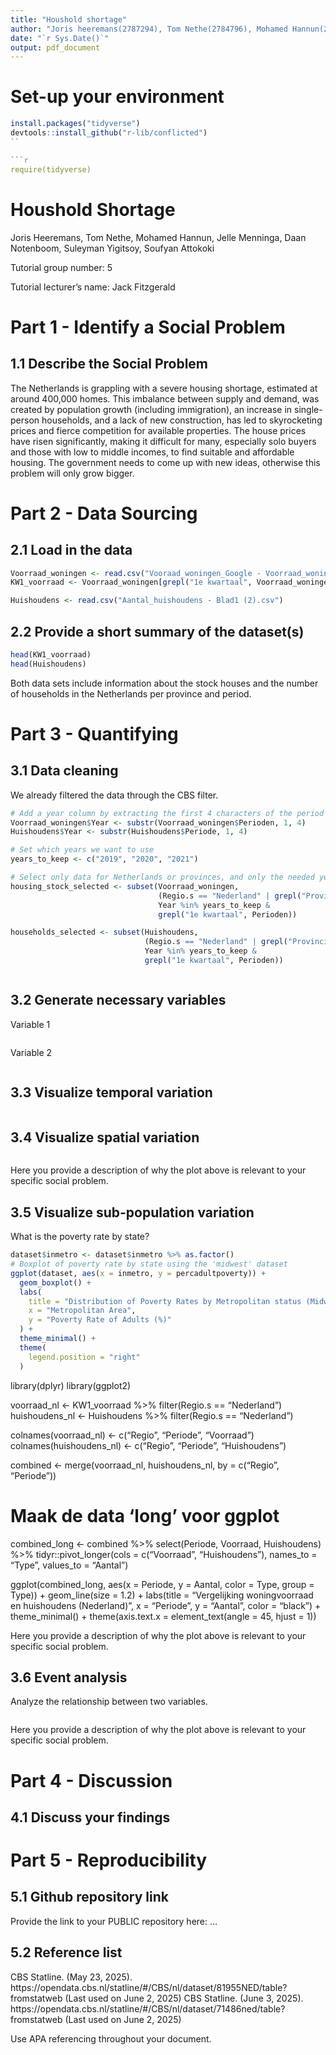 ```yaml
---
title: "Houshold shortage"
author: "Joris heeremans(2787294), Tom Nethe(2784796), Mohamed Hannun(2824390), Jelle Menninga(2864828), Daan Notenboom (2853496), Suleyman Yigitsoy(2861891), Soufyan Attokoki() "
date: "`r Sys.Date()`"
output: pdf_document
---
```


# Set-up your environment

```r
install.packages("tidyverse")
devtools::install_github("r-lib/conflicted")
``

```r
require(tidyverse)
```

# Houshold Shortage

Joris Heeremans, Tom Nethe, Mohamed Hannun, Jelle Menninga, Daan Notenboom, Suleyman Yigitsoy, Soufyan Attokoki

Tutorial group number: 5

Tutorial lecturer's name: Jack Fitzgerald

# Part 1 - Identify a Social Problem

## 1.1 Describe the Social Problem

The Netherlands is grappling with a severe housing shortage, estimated at around 400,000 homes. 
This imbalance between supply and demand, was created by population growth (including immigration), an increase in single-person households, 
and a lack of new construction, has led to skyrocketing prices and fierce competition for available properties. 
The house prices have risen significantly, making it difficult for many, especially solo buyers and those with low to middle incomes, 
to find suitable and affordable housing. The government needs to come up with new ideas, otherwise this problem will only grow bigger.



# Part 2 - Data Sourcing

## 2.1 Load in the data


```r
Voorraad_woningen <- read.csv("Vooraad_woningen_Google - Voorraad_woningen.csv")
KW1_voorraad <- Voorraad_woningen[grepl("1e kwartaal", Voorraad_woningen$Perioden), ]

Huishoudens <- read.csv("Aantal_huishoudens - Blad1 (2).csv")

```


## 2.2 Provide a short summary of the dataset(s)

```r
head(KW1_voorraad)
head(Huishoudens)
```

Both data sets include information about the stock houses and the number of households in the Netherlands per province and period. 


# Part 3 - Quantifying

## 3.1 Data cleaning

We already filtered the data through the CBS filter.  
```r


# Add a year column by extracting the first 4 characters of the period column
Voorraad_woningen$Year <- substr(Voorraad_woningen$Perioden, 1, 4)
Huishoudens$Year <- substr(Huishoudens$Periode, 1, 4)

# Set which years we want to use
years_to_keep <- c("2019", "2020", "2021")

# Select only data for Netherlands or provinces, and only the needed years, only first quarter
housing_stock_selected <- subset(Voorraad_woningen,
                                 (Regio.s == "Nederland" | grepl("Provincie", Regio.s)) &
                                 Year %in% years_to_keep &
                                 grepl("1e kwartaal", Perioden))

households_selected <- subset(Huishoudens,
                              (Regio.s == "Nederland" | grepl("Provincie", Regio.s)) &
                              Year %in% years_to_keep &
                              grepl("1e kwartaal", Perioden))



```

## 3.2 Generate necessary variables

Variable 1

```r

```

Variable 2

```r

```

## 3.3 Visualize temporal variation

```r

```

## 3.4 Visualize spatial variation

```r

```

Here you provide a description of why the plot above is relevant to your specific social problem.

## 3.5 Visualize sub-population variation

What is the poverty rate by state?

```r
dataset$inmetro <- dataset$inmetro %>% as.factor()
# Boxplot of poverty rate by state using the 'midwest' dataset
ggplot(dataset, aes(x = inmetro, y = percadultpoverty)) +
  geom_boxplot() +
  labs(
    title = "Distribution of Poverty Rates by Metropolitan status (Midwest counties)",
    x = "Metropolitan Area",
    y = "Poverty Rate of Adults (%)"
  ) +
  theme_minimal() +
  theme(
    legend.position = "right"
  )
```
library(dplyr)
library(ggplot2)

voorraad_nl <- KW1_voorraad %>% filter(Regio.s == "Nederland")
huishoudens_nl <- Huishoudens %>% filter(Regio.s == "Nederland")

colnames(voorraad_nl) <- c("Regio", "Periode", "Voorraad")
colnames(huishoudens_nl) <- c("Regio", "Periode", "Huishoudens")


combined <- merge(voorraad_nl, huishoudens_nl, by = c("Regio", "Periode"))

# Maak de data 'long' voor ggplot
combined_long <- combined %>%
  select(Periode, Voorraad, Huishoudens) %>%
  tidyr::pivot_longer(cols = c("Voorraad", "Huishoudens"),
                      names_to = "Type",
                      values_to = "Aantal")

ggplot(combined_long, aes(x = Periode, y = Aantal, color = Type, group = Type)) +
  geom_line(size = 1.2) +
  labs(title = "Vergelijking woningvoorraad en huishoudens (Nederland)",
       x = "Periode", y = "Aantal", color = "black") +
  theme_minimal() +
  theme(axis.text.x = element_text(angle = 45, hjust = 1))

Here you provide a description of why the plot above is relevant to your specific social problem.

## 3.6 Event analysis

Analyze the relationship between two variables.

```r

```

Here you provide a description of why the plot above is relevant to your specific social problem.

# Part 4 - Discussion

## 4.1 Discuss your findings

# Part 5 - Reproducibility

## 5.1 Github repository link

Provide the link to your PUBLIC repository here: ...

## 5.2 Reference list
CBS Statline. (May 23, 2025). https://opendata.cbs.nl/statline/#/CBS/nl/dataset/81955NED/table?fromstatweb (Last used on June 2, 2025)
CBS Statline. (June 3, 2025). https://opendata.cbs.nl/statline/#/CBS/nl/dataset/71486ned/table?fromstatweb (Last used on June 2, 2025)



Use APA referencing throughout your document.
